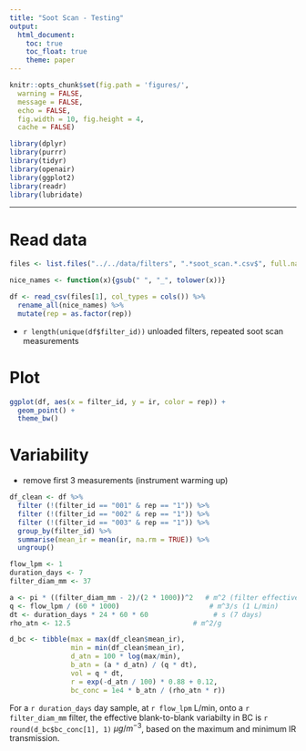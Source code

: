```yaml
---
title: "Soot Scan - Testing"
output:
  html_document:
    toc: true
    toc_float: true
    theme: paper
---
```


```r
knitr::opts_chunk$set(fig.path = 'figures/',
  warning = FALSE,
  message = FALSE,
  echo = FALSE,
  fig.width = 10, fig.height = 4,
  cache = FALSE)
```

```r
library(dplyr)
library(purrr)
library(tidyr)
library(openair)
library(ggplot2)
library(readr)
library(lubridate)
```

---

# Read data

```r
files <- list.files("../../data/filters", ".*soot_scan.*.csv$", full.names = "TRUE")
```

```r
nice_names <- function(x){gsub(" ", "_", tolower(x))}
```

```r
df <- read_csv(files[1], col_types = cols()) %>%
  rename_all(nice_names) %>%
  mutate(rep = as.factor(rep))
```

* `r length(unique(df$filter_id))` unloaded filters,  repeated soot scan measurements

# Plot

```r
ggplot(df, aes(x = filter_id, y = ir, color = rep)) +
  geom_point() +
  theme_bw()
```


# Variability 

* remove first 3 measurements (instrument warming up)

```r
df_clean <- df %>% 
  filter (!(filter_id == "001" & rep == "1")) %>%
  filter (!(filter_id == "002" & rep == "1")) %>%
  filter (!(filter_id == "003" & rep == "1")) %>%
  group_by(filter_id) %>%
  summarise(mean_ir = mean(ir, na.rm = TRUE)) %>%
  ungroup()
```

```r
flow_lpm <- 1
duration_days <- 7
filter_diam_mm <- 37

a <- pi * ((filter_diam_mm - 2)/(2 * 1000))^2   # m^2 (filter effective area)
q <- flow_lpm / (60 * 1000)                      # m^3/s (1 L/min)
dt <- duration_days * 24 * 60 * 60                # s (7 days)
rho_atn <- 12.5                              # m^2/g
```

```r
d_bc <- tibble(max = max(df_clean$mean_ir),
               min = min(df_clean$mean_ir),
               d_atn = 100 * log(max/min),
               b_atn = (a * d_atn) / (q * dt),
               vol = q * dt,
               r = exp(-d_atn / 100) * 0.88 + 0.12,
               bc_conc = 1e4 * b_atn / (rho_atn * r))
```


For a `r duration_days` day sample, at `r flow_lpm` L/min, onto a `r filter_diam_mm` filter, the effective blank-to-blank variabilty in BC is `r round(d_bc$bc_conc[1], 1)` $\mu g/m^{-3}$, based on the maximum and minimum IR transmission. 
